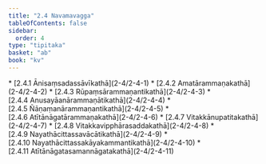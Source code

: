 ```yaml
---
title: "2.4 Navamavagga"
tableOfContents: false
sidebar:
  order: 4
type: "tipitaka"
basket: "ab"
book: "kv"
---
```



<DynamicBreadcrumb />



<TableOfContents book="kv" section="2.4">
* [2.4.1 Ānisaṃsadassāvīkathā](2-4/2-4-1)
* [2.4.2 Amatārammaṇakathā](2-4/2-4-2)
* [2.4.3 Rūpaṃsārammaṇantikathā](2-4/2-4-3)
* [2.4.4 Anusayāanārammaṇātikathā](2-4/2-4-4)
* [2.4.5 Ñāṇaṃanārammaṇantikathā](2-4/2-4-5)
* [2.4.6 Atītānāgatārammaṇakathā](2-4/2-4-6)
* [2.4.7 Vitakkānupatitakathā](2-4/2-4-7)
* [2.4.8 Vitakkavipphārasaddakathā](2-4/2-4-8)
* [2.4.9 Nayathācittassavācātikathā](2-4/2-4-9)
* [2.4.10 Nayathācittassakāyakammantikathā](2-4/2-4-10)
* [2.4.11 Atītānāgatasamannāgatakathā](2-4/2-4-11)
</TableOfContents>